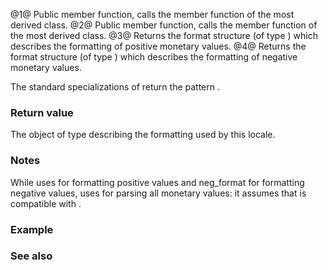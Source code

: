 {{cpp/locale/moneypunct/title|pos_format, do_pos_format, neg_format, do_neg_format}}
{{cpp/locale/moneypunct/navbar}}
{{dcl begin}}
{{dcl header|locale}}
{{dcl|num=1|1=
public:
pattern pos_format() const;
}}
{{dcl|num=2|1=
public:
pattern neg_format() const;
}}
{{dcl|num=3|1=
protected:
virtual pattern do_pos_format() const;
}}
{{dcl|num=4|1=
protected:
virtual pattern do_neg_format() const;
}}
{{dcl end}}

@1@ Public member function, calls the member function {{tt|do_pos_format}} of the most derived class.
@2@ Public member function, calls the member function {{tt|do_neg_format}} of the most derived class.
@3@ Returns the format structure (of type {{ltt|cpp/locale/money_base|std::money_base::format}}) which describes the formatting of positive monetary values.
@4@ Returns the format structure (of type {{ltt|cpp/locale/money_base|std::money_base::format}}) which describes the formatting of negative monetary values.

The standard specializations of {{c|std::moneypunct}} return the pattern {{c|{symbol, sign, none, value} }}.

===Return value===
The object of type {{ltt|cpp/locale/money_base|std::money_base::format}} describing the formatting used by this locale.

===Notes===
While {{lc|std::money_put}} uses {{tt|pos_format}} for formatting positive values and neg_format for formatting negative values, {{lc|std::money_get}} uses {{tt|neg_format}} for parsing all monetary values: it assumes that {{tt|neg_format}} is compatible with {{tt|pos_format}}.

===Example===
{{example
|code=
#include &lt;iomanip&gt;
#include &lt;iostream&gt;
#include &lt;locale&gt;

struct my_punct : std::moneypunct_byname&lt;char, false&gt;
{
    my_punct(const char* name) : moneypunct_byname(name) {}
    pattern do_pos_format() const { return {value, space, symbol, sign}; }
    pattern do_neg_format() const { return {value, space, symbol, sign}; }
};

int main()
{
    std::cout.imbue(std::locale("en_US.utf8"));
    std::cout &lt;&lt; "american locale: " &lt;&lt; std::showbase
              &lt;&lt; std::put_money(12345678.0) &lt;&lt; '\n';

    std::cout.imbue(std::locale(std::cout.getloc(), new my_punct("en_US.utf8")));
    std::cout &lt;&lt; "locale with modified moneypunct:\n"
              &lt;&lt; std::put_money(12345678.0) &lt;&lt; '\n'
              &lt;&lt; std::put_money(-12345678.0) &lt;&lt; '\n';
}
|output=
american locale: $123,456.78
locale with modified moneypunct:
123,456.78 $
123,456.78 $-
}}

===See also===
{{dsc begin}}
{{dsc inc|cpp/locale/moneypunct/dsc do_curr_symbol}}
{{dsc inc|cpp/locale/moneypunct/dsc do_positive_sign}}
{{dsc inc|cpp/locale/money_get/dsc do_get}}
{{dsc inc|cpp/locale/money_put/dsc do_put}}
{{dsc end}}

{{langlinks|de|es|fr|it|ja|pt|ru|zh}}